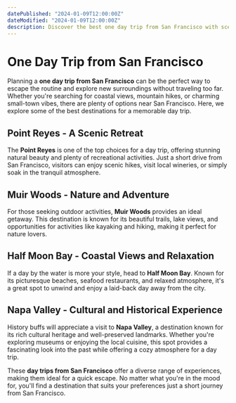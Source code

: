 ```yaml
---
datePublished: "2024-01-09T12:00:00Z"
dateModified: "2024-01-09T12:00:00Z"
description: Discover the best one day trip from San Francisco with scenic destinations, exciting activities, and top recommendations for a perfect getaway.
---
```


# One Day Trip from San Francisco

Planning a **one day trip from San Francisco** can be the perfect way to escape the routine and explore new surroundings without traveling too far. Whether you're searching for coastal views, mountain hikes, or charming small-town vibes, there are plenty of options near San Francisco. Here, we explore some of the best destinations for a memorable day trip.

## Point Reyes - A Scenic Retreat

The **Point Reyes** is one of the top choices for a day trip, offering stunning natural beauty and plenty of recreational activities. Just a short drive from San Francisco, visitors can enjoy scenic hikes, visit local wineries, or simply soak in the tranquil atmosphere.

## Muir Woods - Nature and Adventure

For those seeking outdoor activities, **Muir Woods** provides an ideal getaway. This destination is known for its beautiful trails, lake views, and opportunities for activities like kayaking and hiking, making it perfect for nature lovers.

<PromotionSection />

## Half Moon Bay - Coastal Views and Relaxation

If a day by the water is more your style, head to **Half Moon Bay**. Known for its picturesque beaches, seafood restaurants, and relaxed atmosphere, it's a great spot to unwind and enjoy a laid-back day away from the city.

## Napa Valley - Cultural and Historical Experience

History buffs will appreciate a visit to **Napa Valley**, a destination known for its rich cultural heritage and well-preserved landmarks. Whether you're exploring museums or enjoying the local cuisine, this spot provides a fascinating look into the past while offering a cozy atmosphere for a day trip.

These **day trips from San Francisco** offer a diverse range of experiences, making them ideal for a quick escape. No matter what you're in the mood for, you'll find a destination that suits your preferences just a short journey from San Francisco.
